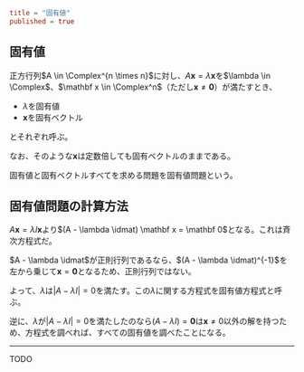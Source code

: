 ```toml
title = "固有値"
published = true
```

## 固有値

正方行列$A \in \Complex^{n \times n}$に対し、$A\mathbf x = \lambda \mathbf x$を$\lambda \in \Complex$、$\mathbf x \in \Complex^n$（ただし$\mathbf x\neq \mathbf 0$）が満たすとき、

- $\lambda$を固有値
- $\mathbf x$を固有ベクトル

とそれぞれ呼ぶ。

なお、そのような$\mathbf x$は定数倍しても固有ベクトルのままである。

固有値と固有ベクトルすべてを求める問題を固有値問題という。

## 固有値問題の計算方法

$A \mathbf x = \lambda I \mathbf x$より$(A - \lambda \idmat) \mathbf x = \mathbf 0$となる。これは斉次方程式だ。

$A - \lambda \idmat$が正則行列であるなら、$(A - \lambda \idmat)^{-1}$を左から乗じて$\mathbf x = \mathbf 0$となるため、正則行列ではない。

よって、$\lambda$は$|A - \lambda I| = 0$を満たす。この$\lambda$に関する方程式を固有値方程式と呼ぶ。

逆に、$\lambda$が$|A - \lambda I| = 0$を満たしたのなら$(A-\lambda I) = \mathbf 0$は$\mathbf x \neq 0$以外の解を持つため、方程式を調べれば、すべての固有値を調べたことになる。

---

TODO

